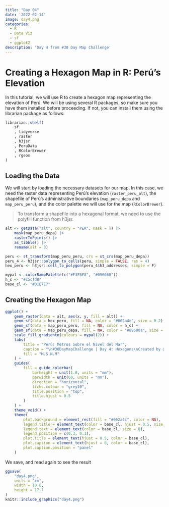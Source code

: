 ```yaml
---
title: "Day 04" 
date: '2022-02-14'
image: day4.png
categories:
  - R
  - Data Viz 
  - sf
  - ggplot2
description: 'Day 4 from #30 Day Map Challenge'
---
```


# Creating a Hexagon Map in R: Perú's Elevation

In this tutorial, we will use R to create a hexagon map representing the elevation of Perú. We will be using several R packages, so make sure you have them installed before proceeding. If not, you can install them using the librarian package as follows:

```r
librarian::shelf(
    sf
    , tidyverse
    , raster
    , h3jsr
    , PeruData
    , RColorBrewer
    , rgeos
)
```


## Loading the Data

We will start by loading the necessary datasets for our map. In this case, we need the raster data representing Perú's elevation (`raster_peru_alt`), the shapefile of Perú's administrative boundaries (`map_peru_depa` and `map_peru_peru`), and the color palette we will use for the map (`RColorBrewer`).

> To transform a shapefile into a hexagonal format, we need to use the polyfill function from h3jsr.

```r
alt <- getData("alt", country = "PER", mask = T) |>
    mask(map_peru_depa) |>
    rasterToPoints() |>
    as_tibble() |>
    rename(alt = 3)

peru <- st_transform(map_peru_peru, crs = st_crs(map_peru_depa))
peru_4 <- h3jsr::polygon_to_cells(peru, simple = FALSE, res = 4)
hex_peru <- h3jsr::cell_to_polygon(peru_4$h3_addresses, simple = F) 

mypal <- colorRampPalette(c("#F3F8F8", "#096060"))
h_c <- "#c5cfd8"
base_cl <- "#D1E7E7"

```


## Creating the Hexagon Map

```r
ggplot() +
    geom_raster(data = alt, aes(x, y, fill = alt)) +
    geom_sf(data = hex_peru, fill = NA, color = "#062a4c", size = 0.2) +
    geom_sf(data = map_peru_peru, fill = NA, color = h_c) +
    geom_sf(data = map_peru_depa, fill = NA, color = "#08600a", size = 0.3) +
    scale_fill_gradientn(colours = mypal(2)) +
    labs(
        title = "Perú: Metros Sobre el Nivel del Mar",
        caption = "\n#30DayMapChallenge | Day 4: Hexagons\nCreated by @JhonKevinFlore1",
        fill = "M.S.N.M"
    ) +
    guides(
        fill = guide_colorbar(
            barheight = unit(1.8, units = "mm"),
            barwidth = unit(60, units = "mm"),
            direction = "horizontal",
            ticks.colour = "grey10",
            title.position = "top",
            title.hjust = 0.5
        )
    ) +
    theme_void() +
    theme(
        plot.background = element_rect(fill = "#062a4c", color = NA),
        legend.title = element_text(color = base_cl, hjust = 0.5, size = 8),
        legend.text = element_text(color = base_cl, size = 8),
        legend.position = c(0.3, 0.1),
        plot.title = element_text(hjust = 0.5, color = base_cl),
        plot.caption = element_text(hjust = 0, color = base_cl),
        plot.caption.position = "panel"
    )
```

We save, and read again to see the result

```r
ggsave(
    "day4.png",
    units = "cm",
    width = 10.6,
    height = 17.7
)
knitr::include_graphics("day4.png")
```

